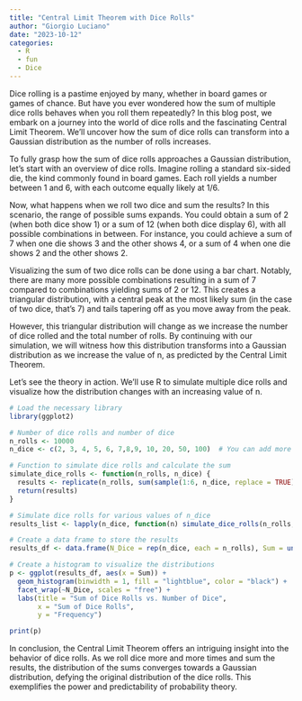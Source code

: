 ```yaml
---
title: "Central Limit Theorem with Dice Rolls"
author: "Giorgio Luciano"
date: "2023-10-12"
categories: 
  - R
  - fun
  - Dice
---
```


Dice rolling is a pastime enjoyed by many, whether in board games or games of chance. But have you ever wondered how the sum of multiple dice rolls behaves when you roll them repeatedly? In this blog post, we embark on a journey into the world of dice rolls and the fascinating Central Limit Theorem. We'll uncover how the sum of dice rolls can transform into a Gaussian distribution as the number of rolls increases.

To fully grasp how the sum of dice rolls approaches a Gaussian distribution, let's start with an overview of dice rolls. Imagine rolling a standard six-sided die, the kind commonly found in board games. Each roll yields a number between 1 and 6, with each outcome equally likely at 1/6.

Now, what happens when we roll two dice and sum the results? In this scenario, the range of possible sums expands. You could obtain a sum of 2 (when both dice show 1) or a sum of 12 (when both dice display 6), with all possible combinations in between. For instance, you could achieve a sum of 7 when one die shows 3 and the other shows 4, or a sum of 4 when one die shows 2 and the other shows 2.

Visualizing the sum of two dice rolls can be done using a bar chart. Notably, there are many more possible combinations resulting in a sum of 7 compared to combinations yielding sums of 2 or 12. This creates a triangular distribution, with a central peak at the most likely sum (in the case of two dice, that's 7) and tails tapering off as you move away from the peak.

However, this triangular distribution will change as we increase the number of dice rolled and the total number of rolls. By continuing with our simulation, we will witness how this distribution transforms into a Gaussian distribution as we increase the value of n, as predicted by the Central Limit Theorem.

Let's see the theory in action. We'll use R to simulate multiple dice rolls and visualize how the distribution changes with an increasing value of n.

```r
# Load the necessary library
library(ggplot2)

# Number of dice rolls and number of dice
n_rolls <- 10000
n_dice <- c(2, 3, 4, 5, 6, 7,8,9, 10, 20, 50, 100)  # You can add more values

# Function to simulate dice rolls and calculate the sum
simulate_dice_rolls <- function(n_rolls, n_dice) {
  results <- replicate(n_rolls, sum(sample(1:6, n_dice, replace = TRUE)))
  return(results)
}

# Simulate dice rolls for various values of n_dice
results_list <- lapply(n_dice, function(n) simulate_dice_rolls(n_rolls, n))

# Create a data frame to store the results
results_df <- data.frame(N_Dice = rep(n_dice, each = n_rolls), Sum = unlist(results_list))

# Create a histogram to visualize the distributions
p <- ggplot(results_df, aes(x = Sum)) +
  geom_histogram(binwidth = 1, fill = "lightblue", color = "black") +
  facet_wrap(~N_Dice, scales = "free") +
  labs(title = "Sum of Dice Rolls vs. Number of Dice",
       x = "Sum of Dice Rolls",
       y = "Frequency")

print(p)

```

In conclusion, the Central Limit Theorem offers an intriguing insight into the behavior of dice rolls. As we roll dice more and more times and sum the results, the distribution of the sums converges towards a Gaussian distribution, defying the original distribution of the dice rolls. This exemplifies the power and predictability of probability theory.
